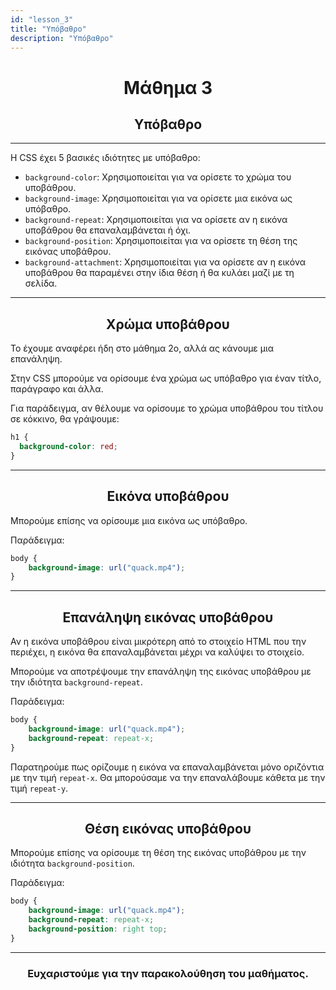 ```yaml
---
id: "lesson_3"
title: "Υπόβαθρο"
description: "Υπόβαθρο"
---
```


<h1 style="text-align: center;"> Μάθημα 3 </h1>

<h2 style="text-align: center;"> Υπόβαθρο </h2>

---

Η CSS έχει 5 βασικές ιδιότητες με υπόβαθρο:
* ```background-color```: Χρησιμοποιείται για να ορίσετε το χρώμα του υποβάθρου.
* ```background-image```: Χρησιμοποιείται για να ορίσετε μια εικόνα ως υπόβαθρο.
* ```background-repeat```: Χρησιμοποιείται για να ορίσετε αν η εικόνα υποβάθρου θα επαναλαμβάνεται ή όχι.
* ```background-position```: Χρησιμοποιείται για να ορίσετε τη θέση της εικόνας υποβάθρου.
* ```background-attachment```: Χρησιμοποιείται για να ορίσετε αν η εικόνα υποβάθρου θα παραμένει στην ίδια θέση ή θα κυλάει μαζί με τη σελίδα.

---

<h2 style="text-align: center;"> Χρώμα υποβάθρου </h2>

Το έχουμε αναφέρει ήδη στο μάθημα 2ο, αλλά ας κάνουμε μια επανάληψη.

Στην CSS μπορούμε να ορίσουμε ένα χρώμα ως υπόβαθρο για έναν τίτλο, παράγραφο και άλλα.

Για παράδειγμα, αν θέλουμε να ορίσουμε το χρώμα υποβάθρου του τίτλου σε κόκκινο, θα γράψουμε:

```css
h1 {
  background-color: red;
}
```

---

<h2 style="text-align: center;"> Εικόνα υποβάθρου </h2>

Μπορούμε επίσης να ορίσουμε μια εικόνα ως υπόβαθρο.

Παράδειγμα:

```css
body {
    background-image: url("quack.mp4");
}
```

---

<h2 style="text-align: center;"> Επανάληψη εικόνας υποβάθρου </h2>

Αν η εικόνα υποβάθρου είναι μικρότερη από το στοιχείο HTML που την περιέχει, η εικόνα θα επαναλαμβάνεται μέχρι να καλύψει το στοιχείο.

Μπορούμε να αποτρέψουμε την επανάληψη της εικόνας υποβάθρου με την ιδιότητα ```background-repeat```.

Παράδειγμα:

```css
body {
    background-image: url("quack.mp4");
    background-repeat: repeat-x;
}
```

Παρατηρούμε πως ορίζουμε η εικόνα να επαναλαμβάνεται μόνο οριζόντια με την τιμή ```repeat-x```.
Θα μπορούσαμε να την επαναλάβουμε κάθετα με την τιμή ```repeat-y```.

---

<h2 style="text-align: center;"> Θέση εικόνας υποβάθρου </h2>

Μπορούμε επίσης να ορίσουμε τη θέση της εικόνας υποβάθρου με την ιδιότητα ```background-position```.

Παράδειγμα:

```css
body {
    background-image: url("quack.mp4");
    background-repeat: repeat-x;
    background-position: right top;
}
```

---

<h3 style="text-align: center;"> Ευχαριστούμε για την παρακολούθηση του μαθήματος. </h3>